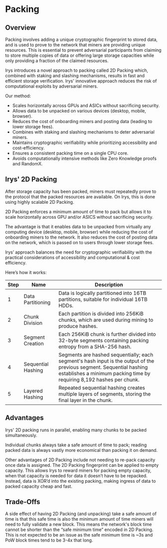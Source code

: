 

# Packing

<div className="w-full flex justify-center">
	<div className="w-full">
		<SimpleRiveViewer
			src="/diagrams/architecture/irys-docs-fast-2d-packing.riv"
			width={1920}
			height={1080}
			stateMachine="2D-Packing"
		/>
	</div>
</div>

## Overview

Packing involves adding a unique cryptographic fingerprint to stored data, and is used to prove to the network that miners are providing unique resources. This is essential to prevent adversarial participants from claiming to store multiple copies of data or offering large storage capacities while only providing a fraction of the claimed resources.

Irys introduces a novel approach to packing called 2D Packing which, combined with staking and slashing mechanisms, results in fast and efficient storage verification. Irys' innovative approach reduces the risk of computational exploits by adversarial miners.

Our method:

- Scales horizontally across GPUs and ASICs without sacrificing security.
- Allows data to be unpacked on various devices (desktop, mobile, browser).
- Reduces the cost of onboarding miners and posting data (leading to lower storage fees).
- Combines with staking and slashing mechanisms to deter adversarial miners.
- Maintains cryptographic verifiability while prioritizing accessibility and cost-efficiency.
- Ensures a consistent packing time on a single CPU core.
- Avoids computationally intensive methods like Zero Knowledge proofs and RandomX.

## Irys' 2D Packing

After storage capacity has been packed, miners must repeatedly prove to the protocol that the packed resources are available. On Irys, this is done using highly scalable 2D Packing.

2D Packing enforces a minimum amount of time to pack but allows it to scale horizontally across GPU and/or ASICS without sacrificing security.

The advantage is that it enables data to be unpacked from virtually any computing device (desktop, mobile, browser) while reducing the cost of onboarding miners to the network. It also reduces the cost of posting data on the network, which is passed on to users through lower storage fees.

Irys’ approach balances the need for cryptographic verifiability with the practical considerations of accessibility and computational & cost efficiency.

Here’s how it works:

| Step | Name               | Description                                                                                                                                                                                   |
| ---- | ------------------ | --------------------------------------------------------------------------------------------------------------------------------------------------------------------------------------------- |
| 1    | Data Partitioning  | Data is logically partitioned into 16TB partitions, suitable for individual 16TB HDDs.                                                                                                        |
| 2    | Chunk Division     | Each partition is divided into 256KiB chunks, which are used during mining to produce hashes.                                                                                                 |
| 3    | Segment Creation   | Each 256KiB chunk is further divided into 32-byte segments containing packing entropy from a SHA-256 hash.                                                                                    |
| 4    | Sequential Hashing | Segments are hashed sequentially; each segment's hash input is the output of the previous segment. Sequential hashing establishes a minimum packing time by requiring 8,192 hashes per chunk. |
| 5    | Layered Hashing    | Repeated sequential hashing creates multiple layers of segments, storing the final layer in the chunk.                                                                                        |

## Advantages

Irys' 2D packing runs in parallel, enabling many chunks to be packed simultaneously.

Individual chunks always take a safe amount of time to pack; reading packed data is always vastly more economical than packing it on demand.

Other advantages of 2D Packing include not needing to re-pack capacity once data is assigned. The 2D Packing fingerprint can be applied to empty capacity. This allows Irys to reward miners for packing empty capacity, when that capacity is needed for data it doesn’t have to be repacked. Instead, data is XOR’d into the existing packing, making ingress of data to packed capacity cheap and fast.

## Trade-Offs

A side effect of having 2D Packing (and unpacking) take a safe amount of time is that this safe time is also the minimum amount of time miners will need to fully validate a new block. This means the network's block time cannot be shorter than the “safe minimum time” encoded in 2D Packing. This is not expected to be an issue as the safe minimum time is ~3s and PoW block times tend to be 3-4x that long.
